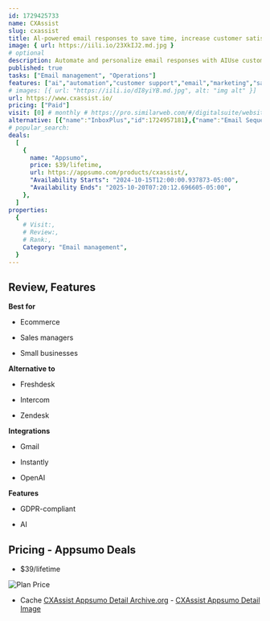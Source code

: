 ```yaml
---
id: 1729425733
name: CXAssist
slug: cxassist
title: Al-powered email responses to save time, increase customer satisfaction, and drive more sales
image: { url: https://iili.io/23XkIJ2.md.jpg }
# optional
description: Automate and personalize email responses with AIUse customizable personas and smart routing to streamline customer support
published: true
tasks: ["Email management", "Operations"]
features: ["ai","automation","customer support","email","marketing","sales","collaboration","analytics"]
# images: [{ url: "https://iili.io/dI8yiYB.md.jpg", alt: "img alt" }]
url: https://www.cxassist.io/
pricing: ["Paid"]
visit: [0] # monthly # https://pro.similarweb.com/#/digitalsuite/websiteanalysis/home
alternative: [{"name":"InboxPlus","id":1724957181},{"name":"Email Sequences","id":1723482086},{"name":"SendFox","id":1724957073},{"name":"Mystrika","id":1724957119}]
# popular_search:
deals:
  [
    {
      name: "Appsumo",
      price: $39/lifetime,
      url: https://appsumo.com/products/cxassist/,
      "Availability Starts": "2024-10-15T12:00:00.937873-05:00",
      "Availability Ends": "2025-10-20T07:20:12.696605-05:00",
    },
  ]
properties:
  {
    # Visit:,
    # Review:,
    # Rank:,
    Category: "Email management",
  }
---
```


## Review, Features

 

**Best for**

- Ecommerce

- Sales managers

- Small businesses

**Alternative to**

- Freshdesk

- Intercom

- Zendesk

**Integrations**

- Gmail

- Instantly

- OpenAI

**Features**

- GDPR-compliant

- AI

## Pricing - Appsumo Deals

- $39/lifetime

<Img src="https://iili.io/23hnqhv.png" alt="Plan Price" />

- Cache [CXAssist Appsumo Detail Archive.org](https://web.archive.org/web/*/https://appsumo.com/products/cxassist/) - [CXAssist Appsumo Detail Image](https://iili.io/23hoFFS.png)
